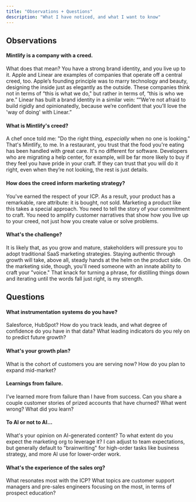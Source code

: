 ```yaml
---
title: "Observations + Questions"
description: "What I have noticed, and what I want to know"
---
```


## Observations

#### Mintlify is a company with a creed.

What does that mean? You have a strong brand identity, and you live up to it. Apple and Linear are examples of companies that operate off a central creed, too. Apple’s founding principle was to marry technology and beauty, designing the inside just as elegantly as the outside. These companies think not in terms of “this is what we do," but rather in terms of, “this is who we are.” Linear has built a brand identity in a similar vein: ““We're not afraid to build rigidly and opinionatedly, because we’re confident that you’ll love the 'way of doing' with Linear.”

#### What is Mintlify's creed?

A chef once told me: "Do the right thing, _especially_ when no one is looking." That's Mintlify, to me. In a restaurant, you trust that the food you're eating has been handled with great care. It's no different for software. Developers who are migrating a help center, for example, will be far more likely to buy if they feel you have pride in your craft. If they can trust that you will do it right, even when they’re not looking, the rest is just details.

#### How does the creed inform marketing strategy?

You've earned the respect of your ICP. As a result, your product has a remarkable, rare attribute: it is bought, not sold. Marketing a product like this takes a special approach. You need to tell the story of your commitment to craft. You need to amplify customer narratives that show how you live up to your creed, not just how you create value or solve problems.

#### What's the challenge?

It is likely that, as you grow and mature, stakeholders will pressure you to adopt traditional SaaS marketing strategies. Staying authentic through growth will take, above all, steady hands at the helm on the product side. On the marketing side, though, you'll need someone with an innate ability to craft your "voice." That knack for turning a phrase, for distilling things down and iterating until the words fall just right, is my strength.

## Questions

#### What instrumentation systems do you have?

Salesforce, HubSpot? How do you track leads, and what degree of confidence do you have in that data? What leading indicators do you rely on to predict future growth?

#### What's your growth plan?

What is the cohort of customers you are serving now? How do you plan to expand mid-market?

#### Learnings from failure.

I’ve learned more from failure than I have from success. Can you share a couple customer stories of prized accounts that have churned? What went wrong? What did you learn?

#### To AI or not to AI...

What's your opinion on AI-generated content? To what extent do you expect the marketing org to leverage it? I can adjust to team expectations, but generally default to "brainwriting" for high-order tasks like business strategy, and more AI use for lower-order work.

#### What's the experience of the sales org?

What resonates most with the ICP? What topics are customer support managers and pre-sales engineers focusing on the most, in terms of prospect education?